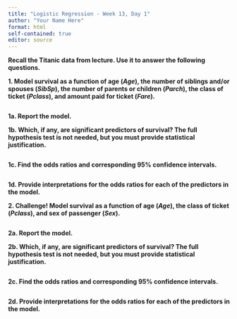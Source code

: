 ```yaml
---
title: "Logistic Regression - Week 13, Day 1"
author: "Your Name Here"
format: html
self-contained: true
editor: source
---
```


**Recall the Titanic data from lecture. Use it to answer the following questions.**

**1. Model survival as a function of age (*Age*), the number of siblings and/or spouses (*SibSp*), the number of parents or children (*Parch*), the class of ticket (*Pclass*), and amount paid for ticket (*Fare*).** 

```r

```

**1a. Report the model.**

**1b. Which, if any, are significant predictors of survival? The full hypothesis test is not needed, but you must provide statistical justification.**

```r

```

**1c. Find the odds ratios and corresponding 95% confidence intervals.**

```r

```

**1d. Provide interpretations for the odds ratios for each of the predictors in the model.**

**2. Challenge! Model survival as a function of age (*Age*), the class of ticket (*Pclass*), and sex of passenger (*Sex*).** 

```r

```

**2a. Report the model.**

**2b. Which, if any, are significant predictors of survival? The full hypothesis test is not needed, but you must provide statistical justification.**

```r

```

**2c. Find the odds ratios and corresponding 95% confidence intervals.**

```r

```

**2d. Provide interpretations for the odds ratios for each of the predictors in the model.**
